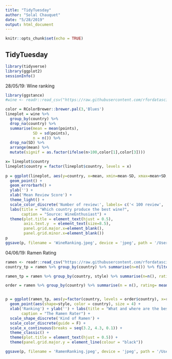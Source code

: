 ```yaml
---
title: "TidyTuesday"
author: "Solal Chauquet"
date: "5/28/2019"
output: html_document
---
```


```r
knitr::opts_chunk$set(echo = TRUE)
```

## TidyTuesday

```r
library(tidyverse)
library(ggplot2)
sessionInfo()
```

28/05/19: 
Wine ranking

```r
library(ggstance)
#wine <- readr::read_csv("https://raw.githubusercontent.com/rfordatascience/tidytuesday/master/data/2019/2019-05-28/winemag-data-130k-v2.csv")

color = RColorBrewer::brewer.pal(3,'Blues')
lineplot = wine %>%
  group_by(country) %>%
  drop_na(country) %>%
  summarise(mean = mean(points), 
            SD = sd(points), 
            n = n()) %>%
  drop_na(SD) %>%
  arrange(mean) %>%
  mutate(signif = as.factor(ifelse(n>100,color[1],color[3])))

x= lineplot$country
lineplot$country = factor(lineplot$country, levels = x)
  
p = ggplot(lineplot, aes(y=country, x=mean, xmin=mean-SD, xmax=mean+SD, color= I(signif))) +
  geom_point() +
  geom_errorbarh() +
  ylab('') +
  xlab('Mean Review Score') +
  theme_light() +
  scale_color_discrete('Number of review:', labels= c('< 100 review', '> 100 review')) +
  labs(title = "Which country produce the best wine?",
       caption = "Source: WineEnthusiast") +
  theme(plot.title = element_text(hjust = 0.5),
        axis.text.y  = element_text(size=8.5),
        panel.grid.major.x=element_blank(),
        panel.grid.minor.x=element_blank()) 
p
ggsave(p, filename = 'WineRanking.jpeg', device = 'jpeg', path = '/Users/s.chauquet/Documents/DataScience/TidyTuesday')
```

04/06/19:
Ramen Rating

```r
ramen <- readr::read_csv("https://raw.githubusercontent.com/rfordatascience/tidytuesday/master/data/2019/2019-06-04/ramen_ratings.csv")
country_tp = ramen %>% group_by(country) %>% summarise(n=n()) %>% filter(n>50) %>% pull(country)

ramen_tp = ramen %>% group_by(country, style) %>% summarise(n=n(), rating = mean(stars, na.rm = T)) %>% filter(country %in% country_tp, rating > 3.3, n>10)

order = ramen %>% group_by(country) %>% summarise(n = n(), rating= mean(stars, na.rm=T)) %>% filter(n>50) %>% arrange(rating)


p = ggplot(ramen_tp, aes(y=factor(country, levels = order$country), x=rating)) +
  geom_point(aes(shape=style, color = country), size = 4) +
  xlab('Ranking') + ylab('') + labs(title = "What and where are the best Ramen?",
       caption = "The Ramen Rater") +
  scale_shape_discrete('Kind of Ramen') +
  scale_color_discrete(guide = F) +
  scale_x_continuous(breaks = seq(3.2, 4.3, 0.1)) +
  theme_classic() +
  theme(plot.title = element_text(hjust = 0.5)) +
  theme(panel.grid.major.y = element_line(colour = "black"))

ggsave(p, filename = 'RamenRanking.jpeg', device = 'jpeg', path = '/Users/s.chauquet/Documents/DataScience/TidyTuesday')
```